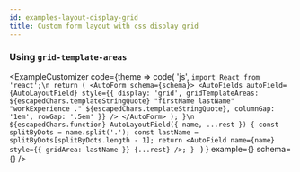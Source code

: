 ```yaml
---
id: examples-layout-display-grid
title: Custom form layout with css display grid
---
```




### Using `grid-template-areas`

<ExampleCustomizer
  code={theme =>
    code(
      'js',
      `import React from 'react';\n
  return (
    <AutoForm schema={schema}>
      <AutoFields
        autoField={AutoLayoutField}
        style={{
          display: 'grid',
          gridTemplateAreas: ${escapedChars.templateStringQuote}
            "firstName lastName"
            "workExperience ."
            ${escapedChars.templateStringQuote},
          columnGap: '1em',
          rowGap: '.5em'
        }}
      />
    </AutoForm>
  );
}\n
${escapedChars.function} AutoLayoutField({ name, ...rest }) {
  const splitByDots = name.split('.');
  const lastName = splitByDots[splitByDots.length - 1];
  return <AutoField name={name} style={{ gridArea: lastName }} {...rest} />;
}
`
    )
  }
  example={<LayoutDisplayGrid />}
  schema={<SampleLayoutSchema />}
/>
